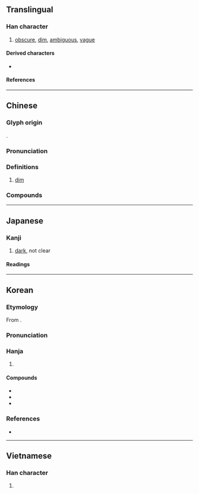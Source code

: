 {{also|暧}}
{{character info}}
==Translingual==

===Han character===
{{Han char|rn=72|rad=日|as=13|sn=17|four=62047|canj=ABBE|ids=⿰日愛}}

# [[obscure]], [[dim]], [[ambiguous]], [[vague]]

====Derived characters====
* {{l|mul|[[𭌥]]}}

====References====
{{Han ref|kx=0500.380|dkj=14206|dj=0871.040|hdz=21538.170|uh=66D6}}

----

==Chinese==
{{zh-forms|s=暧|alt=瞹}}

===Glyph origin===
{{Han etym}}
{{Han compound|日|愛|t1=sun|ls=psc|c1=s|c2=p}}.

===Pronunciation===
{{zh-pron
|m=ài
|c=oi2,oi3
|md=ái
|mn=ài
|mn-t=ain3
|mc=y
|oc=y
|ma=
|cat=a
}}

===Definitions===
{{zh-hanzi}}

# {{zh-o}} {{lb|zh|of [[daylight]]}} [[dim]]

===Compounds===
{{zh-der|曖昧|堙曖|曖曖}}

----

==Japanese==

===Kanji===
{{ja-kanji|grade=c|rs=日13}}

# [[dark]], not clear

====Readings====
{{ja-readings
|goon=あい,お 
|kanon=あい
|kun=くら-い
}}

----

==Korean==

===Etymology===
From {{der|ko|ltc|-}} {{ltc-l|曖}}.

{{collapse|
* {{hanja-dongguk|ᅙᆡᆼ〮|qóy}}
* {{hanja-samun|ᄋᆡ|oy}}
|Historical readings
|bg=#FFFFFF}}

===Pronunciation===
{{ko-hanja-pron|애|l=y}}

===Hanja===
{{ko-hanja-search}}
{{ko-hanja|희미하다|희미할|애}}

# {{hanja form of|애|[[dim]]}}

====Compounds====
{{der-top3|Compounds}}
* {{ko-l|애매|[[ambiguity]]; [[obscurity]]|曖昧}}
* {{ko-l|애매성|曖昧性}}
* {{ko-l|애매모호|[[obscurity]]|曖昧模糊}}
{{der-bottom}}

===References===
* {{R:hanjadoc|4725}}

----

==Vietnamese==

===Han character===
{{vi-readings|rs=日13|reading=áy}}

# {{rfdef|vi|sort=日13}}